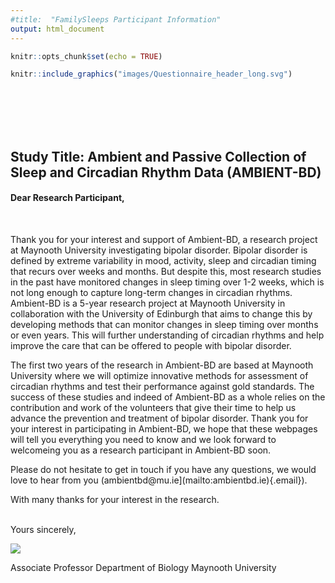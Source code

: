 ```yaml
---
#title:  "FamilySleeps Participant Information"
output: html_document
---
```


```r
knitr::opts_chunk$set(echo = TRUE)
```

```r
knitr::include_graphics("images/Questionnaire_header_long.svg")
```

<br><br> <!-- Add two line breaks -->
&nbsp;  
&nbsp;  

##  Study Title: Ambient and Passive Collection of Sleep and Circadian Rhythm Data (AMBIENT-BD)  

#### Dear Research Participant,
&nbsp;  

Thank you for your interest and support of Ambient-BD, a research project at Maynooth University investigating bipolar disorder. Bipolar disorder is defined by extreme variability in mood, activity, sleep and circadian timing that recurs over weeks and months. But despite this, most research studies in the past have monitored changes in sleep timing over 1-2 weeks, which is not long enough to capture long-term changes in circadian rhythms.  Ambient-BD is a 5-year research project at Maynooth University in collaboration with the University of Edinburgh that aims to change this by developing methods that can monitor changes in sleep timing over months or even years.  This will further understanding of circadian rhythms and help improve the care that can be offered to people with bipolar disorder.  

The first two years of the research in Ambient-BD are based at Maynooth University where we will optimize innovative methods for assessment of circadian rhythms and test their performance against gold standards.  The success of these studies and indeed of Ambient-BD as a whole relies on the contribution and work of the volunteers that give their time to help us advance the prevention and treatment of bipolar disorder.  Thank you for your interest in participating in Ambient-BD, we hope that these webpages will tell you everything you need to know and we look forward to welcomeing you as a research participant in Ambient-BD soon.

Please do not hesitate to get in touch if you have any questions, we would love to hear from you (ambientbd\@mu.ie](mailto:ambientbd.ie){.email}).

With many thanks for your interest in the research.  
&nbsp;

Yours sincerely,  


![](images/signLL.svg)

Associate Professor Department of Biology Maynooth University
